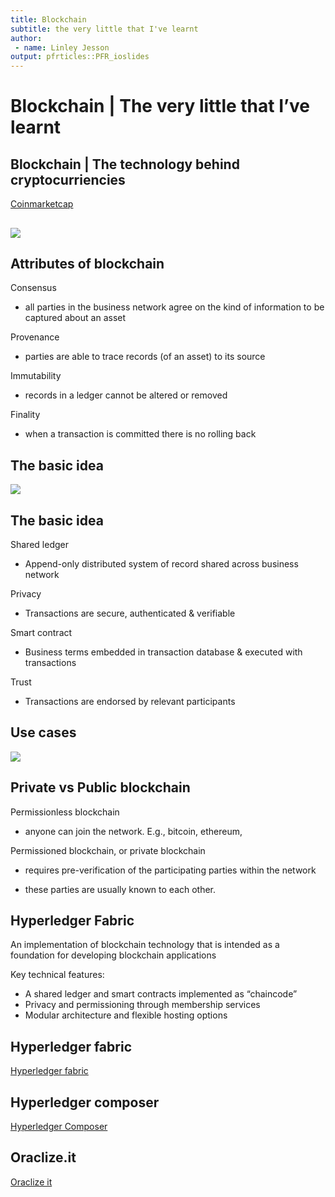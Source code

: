 ```yaml
---
title: Blockchain
subtitle: the very little that I've learnt
author:
 - name: Linley Jesson
output: pfrticles::PFR_ioslides
---
```


# Blockchain | The very little that I've learnt { .slide.. }

## Blockchain | The technology behind cryptocurriencies

[Coinmarketcap](https://coinmarketcap.com/ "Coin Market Cap")

## 

![](img/bandwagon_blockchain.jpg)


## Attributes of blockchain {.titled..}

Consensus

- all parties in the business network agree on the kind of information to be captured about an asset

Provenance

- parties are able to trace records (of an asset) to its source

Immutability

- records in a ledger cannot be altered or removed

Finality

- when a transaction is committed there is no rolling back


## The basic idea {.titled..}

![](img/DistributedSystem.PNG)


## The basic idea {.titled..}

Shared ledger

- Append-only distributed system of record shared across business network

Privacy

- Transactions are secure, authenticated & verifiable

Smart contract

- Business terms embedded in transaction database & executed with transactions

Trust

- Transactions are endorsed by relevant participants

## Use cases {.titled..}

![](img/UseCases.PNG)


## Private vs Public blockchain

Permissionless blockchain 

- anyone can join the network. E.g., bitcoin, ethereum, 

Permissioned blockchain, or private blockchain

- requires pre-verification of the participating parties within the network

- these parties are usually known to each other.

## Hyperledger Fabric

An implementation of blockchain technology that is intended as a foundation for developing blockchain applications

Key technical features:

- A shared ledger and smart contracts implemented as "chaincode"
- Privacy and permissioning through membership services
- Modular architecture and flexible hosting options

## Hyperledger fabric


[Hyperledger fabric](https://hyperledger-fabric.readthedocs.io/en/latest/build_network.html "Hyperledger fabric")

## Hyperledger composer

[Hyperledger Composer](https://composer-playground.mybluemix.net/editor "Hyperledger composer")

## Oraclize.it

[Oraclize it](http://www.oraclize.it/ "Oraclise.it")


